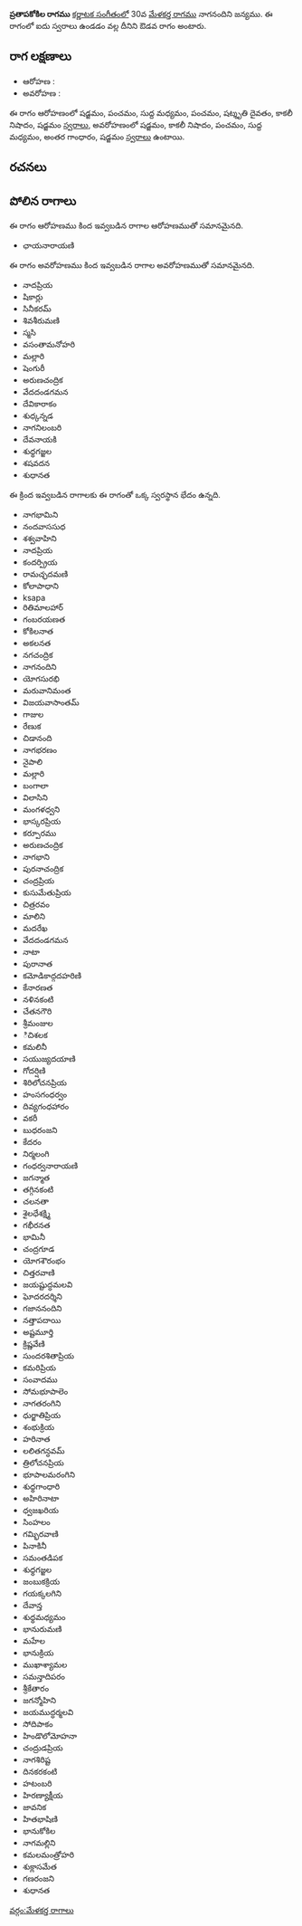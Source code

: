 {{Infobox ragam
	| name          	= ప్రతాపకోకిల
	| synonym	    	= 
	| mela          	= 
	| chakra        	= 
	| janaka        	= 
	| type          	= ఔడవ
	| arohanam      	= {{svaraC|S|P|M1|P|D3|N3|S'}} 
	| avarohanam    	= {{svaraC|S'|N3|P|M1|G3|S}}
	| jeeva         	=
	| chhaya        	=
	| nyasa         	=
	| vishesha      	= 
	| equivalent  		= 
}}
{{కర్ణాటక సంగీత రాగాలు}}
'''ప్రతాపకోకిల రాగము''' [[కర్ణాటక సంగీతం]]లో 30వ [[మేళకర్త రాగము]] నాగనందిని జన్యము.  ఈ రాగంలో ఐదు స్వరాలు ఉండడం వల్ల దీనిని ఔడవ రాగం అంటారు.


==రాగ లక్షణాలు==


* ఆరోహణ : {{svaraC|S|P|M1|P|D3|N3|S'}} 
* అవరోహణ : {{svaraC|S'|N3|P|M1|G3|S}}

ఈ రాగం ఆరోహణంలో షడ్జమం, పంచమం, సుద్ద మధ్యమం, పంచమం, షట్శృతి దైవతం, కాకలీ నిషాదం, షడ్జమం [[స్వరాలు]], అవరోహణంలో షడ్జమం, కాకలీ నిషాదం, పంచమం, సుద్ద మధ్యమం, అంతర గాంధారం, షడ్జమం [[స్వరాలు]] ఉంటాయి.

==రచనలు==



==పోలిన రాగాలు==
ఈ రాగం ఆరోహణము కింద ఇవ్వబడిన రాగాల ఆరోహణముతో సమానమైనది.
* ఛాయనారాయణి

ఈ రాగం అవరోహణము కింద ఇవ్వబడిన రాగాల అవరోహణముతో సమానమైనది.
* నాదప్రియ
* షికార్లు
* సినీకరమ్
* శివశీరుమణి
* స్మసి
* వసంతామనోహరి
* మల్లారి
* షెంగురీ
* అరుణచంద్రిక
* వేదదండగమన
* దేవికారాకం
* శుధ్కన్నడ
* నాగనిలంబరి
* దేవనాయకి
* శుధ్ధగజ్జల
* శషవదన
* శుధానత

ఈ క్రింద ఇవ్వబడిన రాగాలకు ఈ రాగంతో ఒక్క స్వరస్థాన భేదం ఉన్నది.
* నాగభామిని
* నందవాససుధ
* శశ్వవాహిని
* నాదప్రియ
* కందర్ప్రియ
* రామచ్ఛదమణి
* కోలాపాధాని
* ksapa
* రితిమాలహార్
* గంబరయణత
* కోకిలనాత
* అకలనత
* నగచంద్రిక
* నాగనందిని
* యోగసురభి
* మరువానిమంత
* విజయవాసాంతమ్
* గాజుల
* రేణుక
* చిడానంది
* నాగభరణం
* నైపాలి
* మల్లారి
* బంగాలా
* విలాసిని
* మంగళధ్వని
* భాస్కరప్రియ
* కర్పూరము
* అరుణచంద్రిక
* నాగభాని
* పురనాచంద్రిక
* చంద్రప్రియ
* కుసుమేతుప్రియ
* చిత్రరవం
* మాలిని
* మదరేఖ
* వేదదండగమన
* నాటా
* పురానాత
* కమోడికాద్గదహరిణి
* కేనారణత
* నళినకంటి
* చేతనగౌరి
* శ్రీమంజుల
* ిచిశలక
* కమలినీ
* సయుజ్యదయాణి
* గోదర్షిణి
* శిరిలోచనప్రియ
* హంసగంధర్వం
* దివ్యగంధహారం
* వకరీ
* బుధరంజని
* కేదరం
* నిర్మలంగి
* గంధర్వనారాయణి
* జగన్మాత
* తగ్గినకంటి
* చలనతా
* శైలధేశక్ష్మి
* గభీరనత
* భామినీ
* చంద్రగూడ
* యోగశౌరంభం
* చిత్తరవాణి
* జయష్టుద్ధమలవి
* ఘోదరదర్శిని
* గజాననందిని
* నత్తాపదాయి
* అష్టమూర్తి
* క్రిష్ణవేణి
* సుందరశితాప్రియ
* కమరిప్రియ
* సంవాదము
* సోమభూపాలెం
* నాగతరంగిని
* ధుర్జాతిప్రియ
* శంభుక్రియ
* హరినాత
* లలితగన్ధవమ్
* త్రిలోచనప్రియ
* భూపాలమరంగిని
* శుధ్ధగాంధారి
* అహిరినాటా
* ధ్వజఖరియ
* సింహలం
* గమ్భిరవాణి
* పినాకినీ
* సమంతడిపక
* శుధ్ధగజ్జల
* జంబుకక్రియ
* గయక్కలగిని
* దేవాన్త
* శుధ్ధమధ్యమం
* భానురుమణి
* మహేల
* భానుక్రియ
* ముఖాశ్యామల
* సమన్తాదిపరం
* శ్రీకేతారం
* జగన్మోహిని
* జయముద్ధర్మలవి
* సోదిపాకం
* హిండొలోమోహనా
* చంద్రుడప్రియ
* నాగశిరిష్ట
* దినకరకంటి
* హటంబరి
* హిరణ్యాక్షీయ
* జావనిక
* హితభాషిణి
* భానుకోకిల
* నాగమల్లిని
* కమలమంత్రోహరి
* శుక్లాసమేత
* గణరంజని
* శుధానత



[[వర్గం:మేళకర్త రాగాలు]]